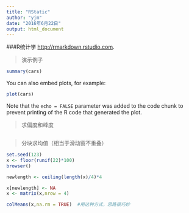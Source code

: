 ```yaml
---
title: "RStatic"
author: "yjm"
date: "2016年6月22日"
output: html_document
---
```


###R统计学 <http://rmarkdown.rstudio.com>.


> 演示例子
```r
summary(cars)
```

You can also embed plots, for example:

```r
plot(cars)
```

Note that the `echo = FALSE` parameter was added to the code chunk to prevent printing of the R code that generated the plot.

> 求偏度和峰度

```r

```

> 分块求均值（相当于滑动窗不重叠）

```r
set.seed(123)
x <- floor(runif(22)*100)
browser()

newlength <- ceiling(length(x)/4)*4

x[newlength] <- NA
x <- matrix(x,nrow = 4)

colMeans(x,na.rm = TRUE)  #用这种方式，思路很巧妙


```

